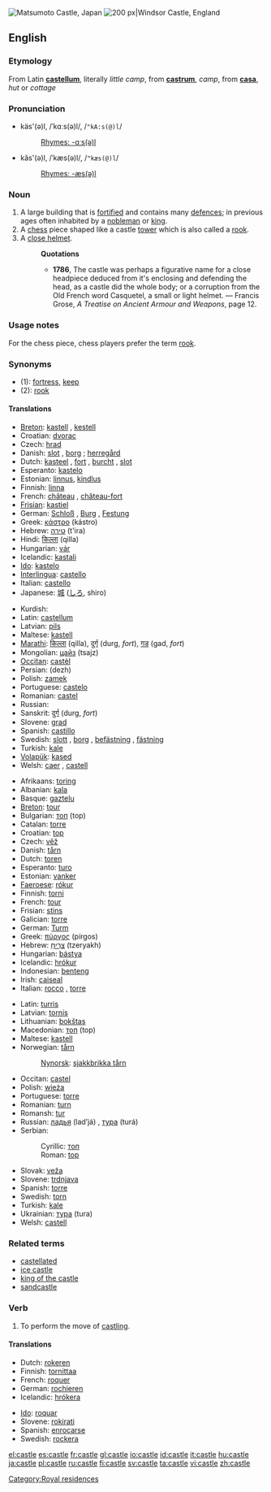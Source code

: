 [[Image:Matsumoto castle01 1024.jpg|thumb|right|'''Matsumoto Castle, Japan''']]
[[Image:Uk-windsor-river-and-castle.jpg|thumb|right|200 px|'''Windsor Castle, England''']]
==English==

===Etymology===
From Latin '''[[castellum]]''', literally ''little camp'', from '''[[castrum]]''', ''camp'', from '''[[casa]]''', ''hut'' or ''cottage''

===Pronunciation===
*käs'(ə)l, /ˈkɑːs(ə)l/, /<tt>"kA:s(@)l</tt>/
*:[[Rhymes:English:-ɑːs(ə)l|Rhymes: -ɑːs(ə)l]]
*kăs'(ə)l, /ˈkæs(ə)l/, /<tt>"kæs(@)l</tt>/
*:[[Rhymes:English:-æs(ə)l|Rhymes: -æs(ə)l]]

===Noun===
{{en-noun}}

# A large building that is [[fortified]] and contains many [[defence]]s; in previous ages often inhabited by a [[nobleman]] or [[king]].
# A [[chess]] piece shaped like a castle [[tower]] which is also called a [[rook]].
# A [[close helmet]].
#:'''Quotations'''
#:*'''1786''', The castle was perhaps a figurative name for a close headpiece deduced from it's enclosing and defending the head, as a castle did the whole body; or a corruption from the Old French word Casquetel, a small or light helmet. &mdash; Francis Grose, ''A Treatise on Ancient Armour and Weapons'', page 12.
{{wikipedia}}

===Usage notes===
For the chess piece, chess players prefer the term [[rook]].

===Synonyms===
*(1): [[fortress]], [[keep]]
*(2): [[rook]]

====Translations====
{{rfc-level|Translations at L4+ not in L3 POS section}}
{{trans-top|fortified building}}
*[[Breton]]: [[kastell]] {{m}}, [[kestell]]
*Croatian: [[dvorac]] {{m}}
*Czech: [[hrad]] {{m}}
*Danish: [[slot]] {{n}}, [[borg]] {{c}}; [[herregård]] {{c}}
*Dutch: [[kasteel]] {{n}}, [[fort]] {{n}}, [[burcht]] {{f}}, [[slot]] {{n}}
*Esperanto: [[kastelo]]
*Estonian: [[linnus]], [[kindlus]]
*Finnish: [[linna]]
*French: [[château]] {{m}}, [[château-fort]] {{m}}
*[[Frisian]]: [[kastiel]]
*German: [[Schloß]] {{n}}, [[Burg]] {{f}}, [[Festung]] {{f}}
*Greek: [[κάστρο]] (kástro) {{n}}
*Hebrew: [[טירה]] (t'ira) {{f}}
*Hindi: [[किल्ला]] (qilla)
*Hungarian: [[vár]]
*Icelandic: [[kastali]] {{m}}
*[[Ido]]: [[kastelo]]
*[[Interlingua]]: [[castello]]
*Italian: [[castello]] {{m}}
*Japanese: [[城]] ([[しろ]], shiro)
{{trans-mid}}
*Kurdish: {{KUchar|[[قه‌ڵا]]}}
*Latin: [[castellum]] {{n}}
*Latvian: [[pils]] {{f}}
*Maltese: [[kastell]] {{m}}
*[[Marathi]]: [[किल्ला]] (qilla), [[दुर्ग]] (durg, ''fort''), [[गड]] (gad, ''fort'')
*Mongolian: [[цайз]] (tsajz) {{n}}
*[[Occitan]]: [[castèl]] {{m}}
*Persian: {{FAchar|[[دژ]]}} (dezh)
*Polish: [[zamek]] {{m}}
*Portuguese: [[castelo]] {{m}}
*Romanian: [[castel]] {{n}}
*Russian: {{RUchar|[[замок|за́мок]]}} {{f}}
*Sanskrit: [[दुर्ग]] (durg, ''fort'')
*Slovene: [[grad]] {{m}}
*Spanish: [[castillo]] {{m}}
*Swedish: [[slott]] {{n}}, [[borg]] {{c}}, [[befästning]] {{c}}, [[fästning]] {{c}}
*Turkish: [[kale]]
*[[Volapük]]: [[kased]]
*Welsh: [[caer]] {{f}}, [[castell]] {{m}}
{{trans-bottom}}

{{trans-top|chess piece}}
*Afrikaans: [[toring]]
*Albanian: [[kala]]
*Basque: [[gaztelu]]
*[[Breton]]: [[tour]] {{m}}
*Bulgarian: [[топ]] (top) {{m}}
*Catalan: [[torre]] {{f}}
*Croatian: [[top]] {{m}}
*Czech: [[věž]] {{f}}
*Danish: [[tårn]] {{n}}
*Dutch: [[toren]] {{m}}
*Esperanto: [[turo]]
*Estonian: [[vanker]]
*[[Faeroese]]: [[rókur]]
*Finnish: [[torni]]
*French: [[tour]] {{f}}
*Frisian: [[stins]]
*Galician: [[torre]] {{f}}
*German: [[Turm]] {{m}}
*Greek: [[πύργος]] (pírgos)
*Hebrew: [[צריח|צרִיחַ]] (tzeryakh) {{m}}
*Hungarian: [[bástya]]
*Icelandic: [[hrókur]] {{m}}
*Indonesian: [[benteng]]
*Irish: [[caiseal]]
*Italian: [[rocco]] {{m}}, [[torre#Italian|torre]] {{f}}
{{trans-mid}}
*Latin: [[turris]] {{f}}
*Latvian: [[tornis]] {{m}}
*Lithuanian: [[bokštas]]
*Macedonian: [[топ]] (top) {{m}}
*Maltese: [[kastell]] {{m}}
*Norwegian: [[tårn]]
*:[[Nynorsk]]: [[sjakkbrikka tårn]]
*Occitan: [[castel]] {{m}}
*Polish: [[wieża]] {{f}}
*Portuguese: [[torre]] {{f}}
*Romanian: [[turn]]
*Romansh: [[tur]]
*Russian: [[ладья]] (lad’já) {{f}}, [[тура]] (turá) {{f}}
*Serbian:
*:Cyrillic: [[топ]]
*:Roman: [[top]]
*Slovak: [[veža]] {{f}}
*Slovene: [[trdnjava]] {{f}}
*Spanish: [[torre#Spanish|torre]] {{f}}
*Swedish: [[torn#Swedish|torn]] {{n}}
*Turkish: [[kale#Turkish|kale]]
*Ukrainian: [[тура]] (tura) {{f}}
*Welsh: [[castell]] {{m}}
{{trans-bottom}}

===Related terms===
*[[castellated]]
*[[ice castle]]
*[[king of the castle]]
*[[sandcastle]]

===Verb===
{{en-verb|castl|ing}}

# {{chess}} To perform the move of [[castling]].

====Translations====
{{top}}
*Dutch: [[rokeren]]
*Finnish: [[tornittaa]]
*French: [[roquer]]
*German: [[rochieren]]
*Icelandic: [[hrókera]]
{{mid}}
*[[Ido]]: [[roquar]]
*Slovene: [[rokirati]]
*Spanish: [[enrocarse]]
*Swedish: [[rockera]]
{{bottom}}

[[Category:Royal residences]]

[[el:castle]]
[[es:castle]]
[[fr:castle]]
[[gl:castle]]
[[io:castle]]
[[id:castle]]
[[it:castle]]
[[hu:castle]]
[[ja:castle]]
[[pl:castle]]
[[ru:castle]]
[[fi:castle]]
[[sv:castle]]
[[ta:castle]]
[[vi:castle]]
[[zh:castle]]